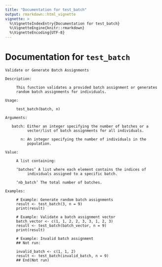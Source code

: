 ```yaml
---
title: "Documentation for test_batch"
output: rmarkdown::html_vignette
vignette: >
  %\VignetteIndexEntry{Documentation for test_batch}
  %\VignetteEngine{knitr::rmarkdown}
  %\VignetteEncoding{UTF-8}
---
```



# Documentation for `test_batch`
```
Validate or Generate Batch Assignments

Description:

     This function validates a provided batch assignment or generates
     random batch assignments for individuals.

Usage:

     test_batch(batch, n)
     
Arguments:

   batch: Either an integer specifying the number of batches or a
          vector/list of batch assignments for all individuals.

       n: An integer specifying the number of individuals in the
          population.

Value:

     A list containing:

     ‘batches’ A list where each element contains the indices of
          individuals assigned to a specific batch.

     ‘nb_batch’ The total number of batches.

Examples:

     # Example: Generate random batch assignments
     result <- test_batch(3, n = 9)
     print(result)
     
     # Example: Validate a batch assignment vector
     batch_vector <- c(1, 1, 2, 2, 3, 3, 1, 2, 3)
     result <- test_batch(batch_vector, n = 9)
     print(result)
     
     # Example: Invalid batch assignment
     ## Not run:
     
     invalid_batch <- c(1, 1, 2)
     result <- test_batch(invalid_batch, n = 9)
     ## End(Not run)
     
```
